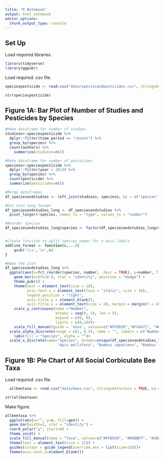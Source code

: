 ```yaml
---
title: "R Notebook"
output: html_notebook
editor_options: 
  chunk_output_type: console
---
```


## Set Up 

Load required libraries.

```r
library(tidyverse)
library(ggpubr)
```

Load required .csv file.

```r
speciespesticide <- read.csv("data/speciesandpesticides.csv", stringsAsFactors = TRUE, na.strings=c(""))

str(speciespesticide)
```

## Figure 1A: Bar Plot of Number of Studies and Pesticides by Species

```r
#Make dataframe for number of studies
studiesn<-speciespesticide %>%
  dplyr::filter(time_period == "recent") %>% 
  group_by(species) %>% 
  count(authors) %>% 
    summarize(studiesn=n())

#Make dataframe for number of pesticides
speciesn<-speciespesticide %>% 
  dplyr::filter(year > 2014) %>% 
  group_by(species) %>% 
  count(pesticide) %>% 
  summarize(pesticiden=n())

#Merge dataframes
df_speciesandstudies <- left_join(studiesn, speciesn, by = c("species" = "species"))

#Get into long format
df_speciesandstudies_long <- df_speciesandstudies %>% 
  pivot_longer(!species, names_to = "type", values_to = "number")

#Reorder species
df_speciesandstudies_long$species <- factor(df_speciesandstudies_long$species, levels = c("Apis mellifera", "Apis cerana", "Bombus impatiens", "Bombus terrestris", "Partamona helleri"))


#Create function to split species names for x-axis labels
addline_format <- function(x,...){
    gsub('\\s','\n',x)
}

#Make the plot
df_speciesandstudies_long %>% 
  ggplot(aes(x=fct_reorder(species, number, .desc = TRUE), y=number, fill=species, alpha=type)) +
    geom_bar(width=0.9, stat = "identity", position = "dodge") +
    theme_pubr() +
    theme(text = element_text(size = 16), 
          axis.text.x = element_text(face = "italic", size = 16),
          legend.position = "right",
          axis.title.y = element_blank(),
          axis.title.x = element_text(size = 20, margin = margin(t = 20, r = 0, b = 0, l = 0)))+
    scale_y_continuous(name ="Number", 
                       breaks = seq(0, 20, len = 5), 
                       expand = c(0, 0),
                       limits = c(0,18))+
    scale_fill_manual(guide = 'none', values=c("#FFD930","#FC6471", "#00BBFF", "#2372D9", "#3DCC00")) +
  scale_alpha_discrete(range = c(1, 0.5), name = "", labels = c("Number of Pesticides \nExamined", "Number of Studies \nConducted"))+
    labs(fill = "Species", alpha = "")+
  scale_x_discrete(name="Species", breaks=unique(df_speciesandstudies_long$species), labels=addline_format(c("Apis cerana", 
                        "Apis mellifera", "Bombus impatiens", "Bombus terrestris", "Partamona helleri")))
```

## Figure 1B: Pie Chart of All Social Corbiculate Bee Taxa

Load required .csv file. 

```r
  allbeetaxa <- read.csv("data/bees.csv", stringsAsFactors = TRUE, na.strings=c(""))

str(allbeetaxa)
```

Make figure.

```r
allbeetaxa %>%  
  ggplot(aes(x="", y=n, fill=gen)) +
  geom_bar(width=1, stat = "identity") +
  coord_polar("y", start=0) +
  theme_void() +
  scale_fill_manual(name = "Taxa", values=c("#FFD930", "#00BBFF", "#3DCC00")) +
  theme(text = element_text(size = 22)) +
  guides(colour = guide_legend(override.aes = list(size=16)))+
  theme(axis.text.x=element_blank())
```

